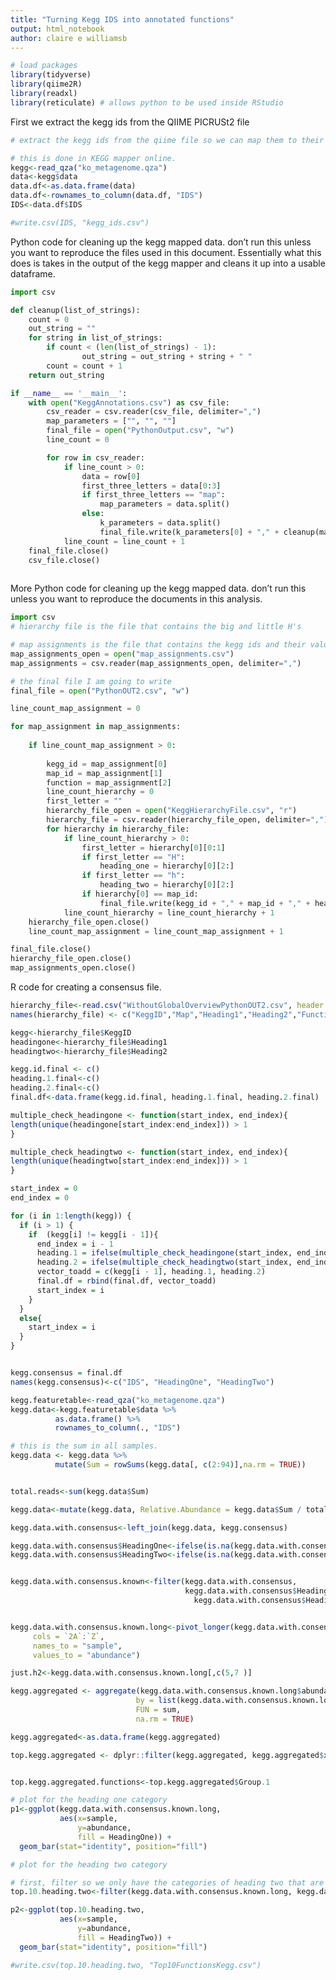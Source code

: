 ```yaml
---
title: "Turning Kegg IDS into annotated functions"
output: html_notebook
author: claire e williamsb
---
```



```r
# load packages
library(tidyverse)
library(qiime2R)
library(readxl)
library(reticulate) # allows python to be used inside RStudio
```
First we extract the kegg ids from the QIIME PICRUSt2 file 
```r
# extract the kegg ids from the qiime file so we can map them to their functions.

# this is done in KEGG mapper online. 
kegg<-read_qza("ko_metagenome.qza")
data<-kegg$data
data.df<-as.data.frame(data)
data.df<-rownames_to_column(data.df, "IDS")
IDS<-data.df$IDS

#write.csv(IDS, "kegg_ids.csv")
```


Python code for cleaning up the kegg mapped data. don't run this unless you want to reproduce the files used in this document. 
Essentially what this does is takes in the output of the kegg mapper and cleans it up into a usable dataframe. 
```python
import csv

def cleanup(list_of_strings):
    count = 0
    out_string = ""
    for string in list_of_strings:
        if count < (len(list_of_strings) - 1):
                out_string = out_string + string + " "
        count = count + 1
    return out_string

if __name__ == '__main__':
    with open("KeggAnnotations.csv") as csv_file:
        csv_reader = csv.reader(csv_file, delimiter=",")
        map_parameters = ["", "", ""]
        final_file = open("PythonOutput.csv", "w")
        line_count = 0

        for row in csv_reader:
            if line_count > 0:
                data = row[0]
                first_three_letters = data[0:3]
                if first_three_letters == "map":
                    map_parameters = data.split()
                else:
                    k_parameters = data.split()
                    final_file.write(k_parameters[0] + "," + cleanup(map_parameters) + "\n")
            line_count = line_count + 1
    final_file.close()
    csv_file.close()
    
```

More Python code for cleaning up the kegg mapped data. don't run this unless you want to reproduce the documents in this analysis. 
```python
import csv 
# hierarchy file is the file that contains the big and little H's 

# map assignments is the file that contains the kegg ids and their values
map_assignments_open = open("map_assignments.csv")
map_assignments = csv.reader(map_assignments_open, delimiter=",")

# the final file I am going to write 
final_file = open("PythonOUT2.csv", "w")

line_count_map_assignment = 0

for map_assignment in map_assignments:
    
    if line_count_map_assignment > 0:
        
        kegg_id = map_assignment[0]
        map_id = map_assignment[1]
        function = map_assignment[2]
        line_count_hierarchy = 0
        first_letter = ""
        hierarchy_file_open = open("KeggHierarchyFile.csv", "r")
        hierarchy_file = csv.reader(hierarchy_file_open, delimiter=",")
        for hierarchy in hierarchy_file: 
            if line_count_hierarchy > 0: 
                first_letter = hierarchy[0][0:1]
                if first_letter == "H": 
                    heading_one = hierarchy[0][2:]
                if first_letter == "h":
                    heading_two = hierarchy[0][2:]
                if hierarchy[0] == map_id:
                    final_file.write(kegg_id + "," + map_id + "," + heading_one + "," + heading_two + "," + function + "\n")
            line_count_hierarchy = line_count_hierarchy + 1          
    hierarchy_file_open.close()
    line_count_map_assignment = line_count_map_assignment + 1

final_file.close()
hierarchy_file_open.close() 
map_assignments_open.close()    

```

R code for creating a consensus file. 
```r
hierarchy_file<-read.csv("WithoutGlobalOverviewPythonOUT2.csv", header = F)
names(hierarchy_file) <- c("KeggID","Map","Heading1","Heading2","Function")

kegg<-hierarchy_file$KeggID
headingone<-hierarchy_file$Heading1
headingtwo<-hierarchy_file$Heading2

kegg.id.final <- c()
heading.1.final<-c()
heading.2.final<-c()
final.df<-data.frame(kegg.id.final, heading.1.final, heading.2.final)

multiple_check_headingone <- function(start_index, end_index){
length(unique(headingone[start_index:end_index])) > 1
}

multiple_check_headingtwo <- function(start_index, end_index){
length(unique(headingtwo[start_index:end_index])) > 1
}

start_index = 0
end_index = 0

for (i in 1:length(kegg)) {
  if (i > 1) {
    if  (kegg[i] != kegg[i - 1]){
      end_index = i - 1
      heading.1 = ifelse(multiple_check_headingone(start_index, end_index), "multiple", headingone[start_index])
      heading.2 = ifelse(multiple_check_headingtwo(start_index, end_index), "multiple", headingtwo[start_index])
      vector_toadd = c(kegg[i - 1], heading.1, heading.2)
      final.df = rbind(final.df, vector_toadd)
      start_index = i
    }
  }
  else{
    start_index = i
  }
}


kegg.consensus = final.df
names(kegg.consensus)<-c("IDS", "HeadingOne", "HeadingTwo")
```

```r

kegg.featuretable<-read_qza("ko_metagenome.qza")
kegg.data<-kegg.featuretable$data %>%
          as.data.frame() %>%
          rownames_to_column(., "IDS")

# this is the sum in all samples. 
kegg.data <- kegg.data %>%
          mutate(Sum = rowSums(kegg.data[, c(2:94)],na.rm = TRUE))


total.reads<-sum(kegg.data$Sum)

kegg.data<-mutate(kegg.data, Relative.Abundance = kegg.data$Sum / total.reads)

kegg.data.with.consensus<-left_join(kegg.data, kegg.consensus)

kegg.data.with.consensus$HeadingOne<-ifelse(is.na(kegg.data.with.consensus$HeadingOne), "Unknown", kegg.data.with.consensus$HeadingOne)
kegg.data.with.consensus$HeadingTwo<-ifelse(is.na(kegg.data.with.consensus$HeadingTwo), "Unknown", kegg.data.with.consensus$HeadingTwo)


kegg.data.with.consensus.known<-filter(kegg.data.with.consensus, 
                                       kegg.data.with.consensus$HeadingOne != "Unknown" |
                                         kegg.data.with.consensus$HeadingTwo != "Unknown")


kegg.data.with.consensus.known.long<-pivot_longer(kegg.data.with.consensus.known,
     cols = `2A`:`Z`, 
     names_to = "sample", 
     values_to = "abundance")

just.h2<-kegg.data.with.consensus.known.long[,c(5,7 )]

kegg.aggregated <- aggregate(kegg.data.with.consensus.known.long$abundance, 
                            by = list(kegg.data.with.consensus.known.long$HeadingTwo), 
                            FUN = sum, 
                            na.rm = TRUE)

kegg.aggregated<-as.data.frame(kegg.aggregated)

top.kegg.aggregated <- dplyr::filter(kegg.aggregated, kegg.aggregated$x > 131251200)


top.kegg.aggregated.functions<-top.kegg.aggregated$Group.1


```

```r
# plot for the heading one category
p1<-ggplot(kegg.data.with.consensus.known.long,
           aes(x=sample,
               y=abundance, 
               fill = HeadingOne)) + 
  geom_bar(stat="identity", position="fill")

# plot for the heading two category

# first, filter so we only have the categories of heading two that are the top 10 abundant.
top.10.heading.two<-filter(kegg.data.with.consensus.known.long, kegg.data.with.consensus.known.long$HeadingTwo %in% top.kegg.aggregated.functions)

p2<-ggplot(top.10.heading.two,
           aes(x=sample,
               y=abundance, 
               fill = HeadingTwo)) + 
  geom_bar(stat="identity", position="fill")

#write.csv(top.10.heading.two, "Top10FunctionsKegg.csv")


```
